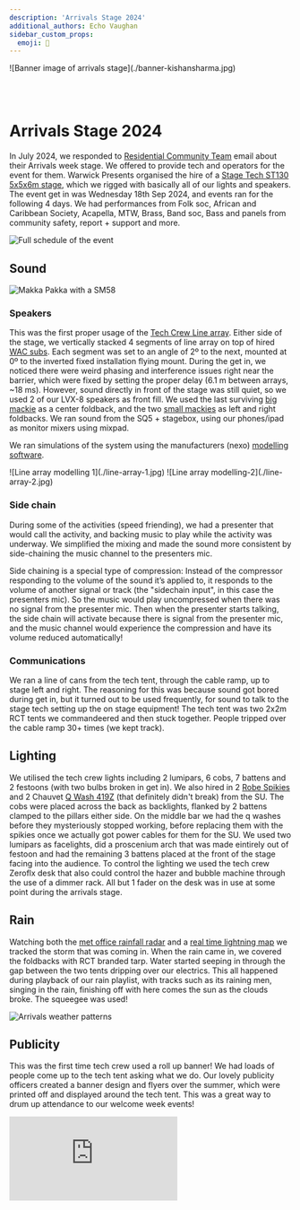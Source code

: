 ```yaml
---
description: 'Arrivals Stage 2024'
additional_authors: Echo Vaughan
sidebar_custom_props:
  emoji: 🌟
---
```


<div class="img-full">
![Banner image of arrivals stage](./banner-kishansharma.jpg)
</div>

<br></br>

# Arrivals Stage 2024

In July 2024, we responded to [Residential Community Team](https://warwick.ac.uk/services/rescommunity/rct/) email about their Arrivals week stage. 
We offered to provide tech and operators for the event for them. Warwick Presents organised the hire of a [Stage Tech ST130 5x5x6m stage](https://www.stagetecheventhire.co.uk/small-trailer-stage.html), which we rigged with basically all of our lights and speakers. 
The event get in was Wednesday 18th Sep 2024, and events ran for the following 4 days. 
We had performances from Folk soc, African and Caribbean Society, Acapella, MTW, Brass, Band soc, Bass and panels from community safety, report + support and more.

![Full schedule of the event](./schedule.png)


## Sound

![Makka Pakka with a SM58](./arrivals-makka-pakka.jpg)

### Speakers

This was the first proper usage of the [Tech Crew Line array](https://www.nexo-sa.com/products/geo-s1210/). 
Either side of the stage, we vertically stacked 4 segments of line array on top of hired [WAC subs](https://emacoustics.co.uk/docs/products/s-215/).
Each segment was set to an angle of 2º to the next, mounted at 0º to the inverted fixed installation flying mount. 
During the get in, we noticed there were weird phasing and interference issues right near the barrier, which were fixed by setting the proper delay (6.1 m between arrays, ~18 ms).
However, sound directly in front of the stage was still quiet, so we used 2 of our LVX-8 speakers as front fill.
We used the last surviving [big mackie](https://mackie.com/en/products/loudspeakers/srm-portable/SRM450.html) as a center foldback, and the two [small mackies](https://mackie.com/en/products/loudspeakers/srm-portable/SRM350.html) as left and right foldbacks.
We ran sound from the SQ5 + stagebox, using our phones/ipad as monitor mixers using mixpad.

We ran simulations of the system using the manufacturers (nexo) [modelling software](https://www.nexo-sa.com/systems/software/).

<div class="img-gallery">
  ![Line array modelling 1](./line-array-1.jpg) ![Line array modelling-2](./line-array-2.jpg)
</div>

### Side chain

During some of the activities (speed friending), we had a presenter that would call the activity, and backing music to play while the activity was underway.
We simplified the mixing and made the sound more consistent by side-chaining the music channel to the presenters mic.

Side chaining is a special type of compression: 
Instead of the compressor responding to the volume of the sound it’s applied to, it responds to the volume of another signal or track (the "sidechain input", in this case the presenters mic).
So the music would play uncompressed when there was no signal from the presenter mic. 
Then when the presenter starts talking, the side chain will activate because there is signal from the presenter mic, and the music channel would experience the compression and have its volume reduced automatically!

### Communications

We ran a line of cans from the tech tent, through the cable ramp, up to stage left and right.
The reasoning for this was because sound got bored during get in, but it turned out to be used frequently, for sound to talk to the stage tech setting up the on stage equipment! 
The tech tent was two 2x2m RCT tents we commandeered and then stuck together. 
People tripped over the cable ramp 30+ times (we kept track).

## Lighting

We utilised the tech crew lights including 2 lumipars, 6 cobs, 7 battens and 2 festoons (with two bulbs broken in get in). We also hired in 2 [Robe Spikies](https://www.robe.cz/spikie) and 2 Chauvet [Q Wash 419Z](https://www.chauvetprofessional.com/wp-content/uploads/2015/06/QWash419ZLED-CutSheet.pdf) (that definitely didn't break) from the SU.
The cobs were placed across the back as backlights, flanked by 2 battens clamped to the pillars either side.
On the middle bar we had the q washes before they mysteriously stopped working, before replacing them with the spikies once we actually got power cables for them for the SU.
We used two lumipars as facelights, did a proscenium arch that was made eintirely out of festoon and had the remaining 3 battens placed at the front of the stage facing into the audience.
To control the lighting we used the tech crew Zeroflx desk that also could control the hazer and bubble machine through the use of a dimmer rack. 
All but 1 fader on the desk was in use at some point during the arrivals stage.

## Rain

Watching both the [met office rainfall radar](<https://www.metoffice.gov.uk/weather/maps-and-charts/rainfall-radar-forecast-map#?search=Coventry%20(West%20Midlands%20Conurbation)&slatlong=52.40648031234741%2C-1.5181946754455566&sgeohash=gcqfjkq3z&model=ukmo-ukv&layer=rainfall-rate&bbox=[[51.58901622923168,-4.155578613281251],[53.207677555890015,1.1178588867187502]]>) and a [real time lightning map](https://www.lightningmaps.org/?lang=en#m=oss;t=3;s=0;o=0;b=;ts=0;) we tracked the storm that was coming in. 
When the rain came in, we covered the foldbacks with RCT branded tarp. 
Water started seeping in through the gap between the two tents dripping over our electrics. 
This all happened during playback of our rain playlist, with tracks such as its raining men, singing in the rain, finishing off with here comes the sun as the clouds broke. 
The squeegee was used!

![Arrivals weather patterns](./arrivals-weather.jpg)

## Publicity

This was the first time tech crew used a roll up banner! 
We had loads of people come up to the tech tent asking what we do. 
Our lovely publicity officers created a banner design and flyers over the summer, which were printed off and displayed around the tech tent. 
This was a great way to drum up attendance to our welcome week events!

<div class="video-full">
  <iframe
    src="https://www.youtube.com/embed/yg9dulfQpjw?si=hPr4i0ljPjCWlblW"
    title="YouTube video player"
    frameborder="0"
    allow="accelerometer; autoplay; clipboard-write; encrypted-media; gyroscope; picture-in-picture; web-share"
    referrerpolicy="strict-origin-when-cross-origin"
    allowfullscreen
  ></iframe>
</div>
